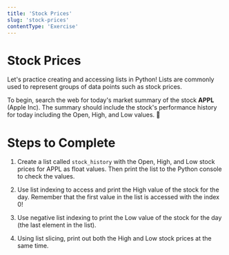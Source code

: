 ```yaml
---
title: 'Stock Prices'
slug: 'stock-prices'
contentType: 'Exercise'
---
```


# Stock Prices

Let's practice creating and accessing lists in Python! Lists are commonly used to represent groups
of data points such as stock prices.

To begin, search the web for today's market summary of the stock **APPL** (Apple Inc). The summary
should include the stock's performance history for today including the Open, High, and Low values.
:apple:

# Steps to Complete

1. Create a list called `stock_history` with the Open, High, and Low stock prices for APPL as float
   values. Then print the list to the Python console to check the values.

2. Use list indexing to access and print the High value of the stock for the day. Remember that the
   first value in the list is accessed with the index 0!

3. Use negative list indexing to print the Low value of the stock for the day (the last element in
   the list).

4. Using list slicing, print out both the High and Low stock prices at the same time.

<Exercise contentSrc="@makeschool2/T6-StockPrices" title="Stock Prices" />
